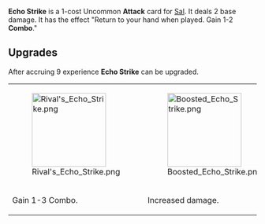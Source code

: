 {{Card
|rarity = Uncommon
|decktype = Battle
|cardtype = Attack
|character = Sal
|keywords = [[Combo]]
|upgradeable = Yes
|expreq = 9
|upgrade1 = Rival's Echo Strike
|upgrade2 = Boosted Echo Strike}}
{{Quote|Why change the vector of attack if they keep falling for it?}}

'''Echo Strike''' is a 1-cost Uncommon '''Attack''' card for [[Sal]]. It deals 2 base damage. It has the effect "Return to your hand when played. Gain 1-2 '''Combo'''."

==Upgrades==
After accruing 9 experience '''Echo Strike''' can be upgraded.
{| class="wikitable" style="text-align:center"
|-
|[[File:Rival's Echo Strike.png|150px]]
|[[File:Boosted Echo Strike.png|150px]]
|-
!Gain 1-3 Combo.
!Increased damage.
|}
